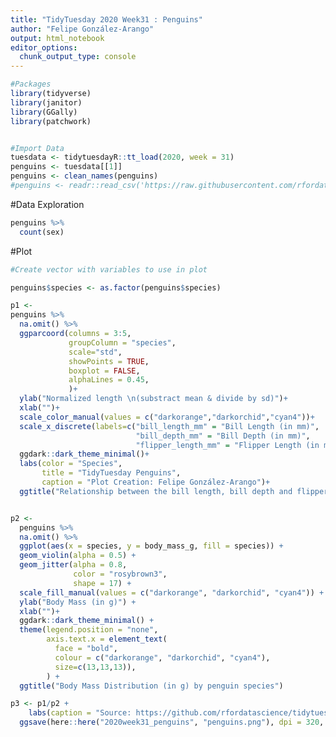 ```yaml
---
title: "TidyTuesday 2020 Week31 : Penguins"
author: "Felipe González-Arango"
output: html_notebook
editor_options: 
  chunk_output_type: console
---
```



```r
#Packages
library(tidyverse)
library(janitor)
library(GGally)
library(patchwork)


#Import Data
tuesdata <- tidytuesdayR::tt_load(2020, week = 31)
penguins <- tuesdata[[1]]
penguins <- clean_names(penguins)
#penguins <- readr::read_csv('https://raw.githubusercontent.com/rfordatascience/tidytuesday/master/data/2020/2020-07-28/penguins.csv')

```

#Data Exploration
```r
penguins %>% 
  count(sex)
```

#Plot
```r

#Create vector with variables to use in plot

penguins$species <- as.factor(penguins$species)

p1 <- 
penguins %>% 
  na.omit() %>% 
  ggparcoord(columns = 3:5,
             groupColumn = "species",
             scale="std",
             showPoints = TRUE,
             boxplot = FALSE,
             alphaLines = 0.45,
             )+
  ylab("Normalized length \n(substract mean & divide by sd)")+
  xlab("")+
  scale_color_manual(values = c("darkorange","darkorchid","cyan4"))+
  scale_x_discrete(labels=c("bill_length_mm" = "Bill Length (in mm)", 
                            "bill_depth_mm" = "Bill Depth (in mm)",
                            "flipper_length_mm" = "Flipper Length (in mm)"))+
  ggdark::dark_theme_minimal()+
  labs(color = "Species",
       title = "TidyTuesday Penguins",
       caption = "Plot Creation: Felipe González-Arango")+
  ggtitle("Relationship between the bill length, bill depth and flipper length\n of three different penguin species")


p2 <-
  penguins %>%
  na.omit() %>%
  ggplot(aes(x = species, y = body_mass_g, fill = species)) +
  geom_violin(alpha = 0.5) +
  geom_jitter(alpha = 0.8,
              color = "rosybrown3",
              shape = 17) +
  scale_fill_manual(values = c("darkorange", "darkorchid", "cyan4")) +
  ylab("Body Mass (in g)") +
  xlab("")+
  ggdark::dark_theme_minimal() +
  theme(legend.position = "none",
        axis.text.x = element_text(
          face = "bold",
          colour = c("darkorange", "darkorchid", "cyan4"),
          size=c(13,13,13)),
        ) +
  ggtitle("Body Mass Distribution (in g) by penguin species")

p3 <- p1/p2 +
    labs(caption = "Source: https://github.com/rfordatascience/tidytuesday/blob/master/data/2020/2020-07-28/readme.md")+
  ggsave(here::here("2020week31_penguins", "penguins.png"), dpi = 320, height = 8, width = 8)

```





